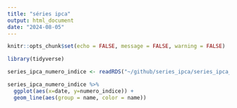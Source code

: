 ```yaml
---
title: "séries ipca"
output: html_document
date: "2024-08-05"
---
```


```r
knitr::opts_chunk$set(echo = FALSE, message = FALSE, warning = FALSE)

library(tidyverse)

series_ipca_numero_indice <- readRDS("~/github/series_ipca/series_ipca_numero_indice.rds")
```


```r
series_ipca_numero_indice %>%
  ggplot(aes(x=date, y=numero_indice)) +
  geom_line(aes(group = name, color = name))
```


